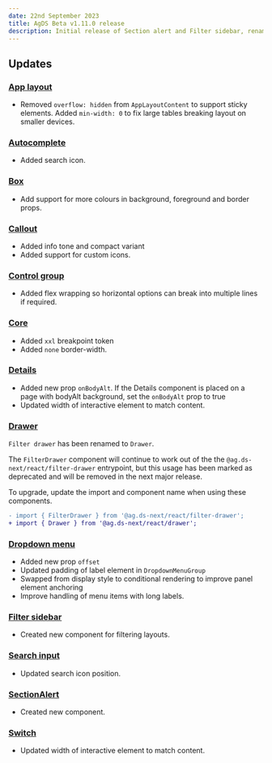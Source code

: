 ```yaml
---
date: 22nd September 2023
title: AgDS Beta v1.11.0 release
description: Initial release of Section alert and Filter sidebar, rename `Filter drawer` to `Drawer`, added `info` tone in Callout, plus various bug fixes and improvements.
---
```


## Updates

### [App layout](/components/app-layout)

- Removed `overflow: hidden` from `AppLayoutContent` to support sticky elements. Added `min-width: 0` to fix large tables breaking layout on smaller devices.

### [Autocomplete](/components/autocomplete)

- Added search icon.

### [Box](/components/box)

- Add support for more colours in background, foreground and border props.

### [Callout](/components/callout)

- Added info tone and compact variant
- Added support for custom icons.

### [Control group](/components/control-group)

- Added flex wrapping so horizontal options can break into multiple lines if required.

### [Core](/components/core)

- Added `xxl` breakpoint token
- Added `none` border-width.

### [Details](/components/details)

- Added new prop `onBodyAlt`. If the Details component is placed on a page with bodyAlt background, set the `onBodyAlt` prop to true
- Updated width of interactive element to match content.

### [Drawer](/components/drawer)

`Filter drawer` has been renamed to `Drawer`.

The `FilterDrawer` component will continue to work out of the the `@ag.ds-next/react/filter-drawer` entrypoint, but this usage has been marked as deprecated and will be removed in the next major release.

To upgrade, update the import and component name when using these components.

```diff
- import { FilterDrawer } from '@ag.ds-next/react/filter-drawer';
+ import { Drawer } from '@ag.ds-next/react/drawer';
```

### [Dropdown menu](/components/dropdown-menu)

- Added new prop `offset`
- Updated padding of label element in `DropdownMenuGroup`
- Swapped from display style to conditional rendering to improve panel element anchoring
- Improve handling of menu items with long labels.

### [Filter sidebar](/components/filter-sidebar)

- Created new component for filtering layouts.

### [Search input](/components/search-input)

- Updated search icon position.

### [SectionAlert](/components/section-alert)

- Created new component.

### [Switch](/components/switch)

- Updated width of interactive element to match content.
